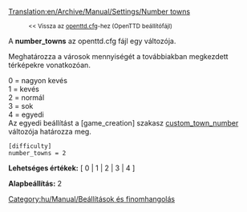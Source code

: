 [[Translation:en/Archive/Manual/Settings/Number towns]]

:<small><< Vissza az [[hu/Archive/Manual/Settings/Openttd.cfg|openttd.cfg]]-hez (OpenTTD beállítófájl)</small>


A '''number_towns''' az openttd.cfg fájl egy változója.

Meghatározza a városok mennyiségét a továbbiakban megkezdett térképekre vonatkozóan.

0 = nagyon kevés<br>
1 = kevés<br>
2 = normál<br>
3 = sok<br>
4 = egyedi<br>

Az egyedi beállítást a <nowiki>[game_creation]</nowiki> szakasz [[hu/Custom town number|custom_town_number]] változója határozza meg.

<pre>
[difficulty]
number_towns = 2
</pre>

'''Lehetséges értékek:''' [ 0 | 1 | 2 | 3 | 4 ]

'''Alapbeállítás:''' 2


[[Category:hu/Manual/Beállítások és finomhangolás]]